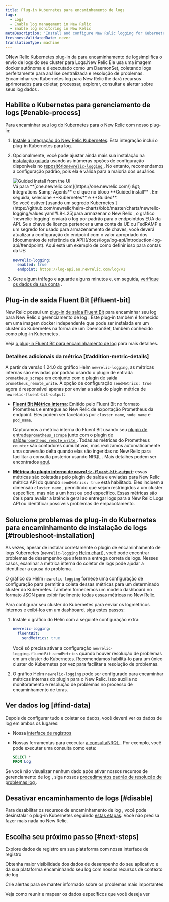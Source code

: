 ```yaml
---
title: Plug-in Kubernetes para encaminhamento de logs
tags:
  - Logs
  - Enable log management in New Relic
  - Enable log monitoring in New Relic
metaDescription: 'Install and configure New Relic logging for Kubernetes, so you can use enhanced log management capabilities.'
freshnessValidatedDate: never
translationType: machine
---
```


ONew Relic Kubernetes plug-in da para encaminhamento de logsimplifica o envio de logs do seu cluster para Logs.New Relic Ele usa uma imagem docker autônoma e é executado como um DaemonSet, coletando logs perfeitamente para análise centralizada e resolução de problemas. Encaminhar seu Kubernetes log para New Relic lhe dará <InlinePopover type="logs" />recursos aprimorados para coletar, processar, explorar, consultar e alertar sobre seus log dados .

## Habilite o Kubernetes para gerenciamento de logs [#enable-process]

Para encaminhar seu log do Kubernetes para o New Relic com nosso plug-in:

1. [Instale a integração do New Relic Kubernetes](/install/kubernetes). Esta integração inclui o plug-in Kubernetes para log.

2. Opcionalmente, você pode ajustar ainda mais sua instalação na [instalação guiada](/install/kubernetes) usando as inúmeras opções de configuração disponíveis no [repositório`newrelic-logging` ](https://github.com/newrelic/helm-charts/tree/master/charts/newrelic-logging#configuration). No entanto, recomendamos a configuração padrão, pois ela é válida para a maioria dos usuários.

   <img title="Guided install from the UI" alt="Guided install from the UI" src="/images/kubernetes_screenshot-crop_gather-log-data.webp" />

   <figcaption>
     Vá para <DNT>**[one.newrelic.com](https://one.newrelic.com/) &amp;gt; Integrations &amp;amp; Agents**</DNT> e clique no bloco <DNT>**Guided install**</DNT> . Em seguida, selecione <DNT>**Kubernetes**</DNT> e <DNT>**Guided**</DNT>.
   </figcaption>

   <Callout variant="important">
     Se você estiver [usando um segredo Kubernetes ](https://github.com/newrelic/helm-charts/blob/master/charts/newrelic-logging/values.yaml#L8-L25)para armazenar o New Relic <InlinePopover type="licenseKey" />, o gráfico `newrelic-logging` enviará o log por padrão para o endpointdos EUA da API. Se a chave de licença pertencer a uma conta da UE ou FedRAMP e um segredo for usado para armazenamento de chaves, você deverá atualizar a configuração do endpoint com o valor apropriado dos [documentos de referência da API](/docs/logs/log-api/introduction-log-api/#endpoint). Aqui está um exemplo de como definir isso para contas da UE:

     ```yml
     newrelic-logging:
       enabled: true
       endpoint: https://log-api.eu.newrelic.com/log/v1
     ```
   </Callout>

3. Gere algum tráfego e aguarde alguns minutos e, em seguida, [verifique os dados da sua conta](#find-data) .

<InstallFeedback />

## Plug-in de saída Fluent Bit [#fluent-bit]

New Relic possui um [plug-in](https://github.com/newrelic/newrelic-fluent-bit-output) [de saída Fluent Bit](https://fluentbit.io/) para encaminhar seu log para New Relic o gerenciamento de log . Este plug-in também é fornecido em uma imagem docker independente que pode ser instalada em um cluster do Kubernetes na forma de um DaemonSet, também conhecido como plug-in Kubernetes .

Veja [o plug-in Fluent Bit para encaminhamento de log](/docs/logs/forward-logs/fluent-bit-plugin-log-forwarding) para mais detalhes.

### Detalhes adicionais da métrica [#addition-metric-details]

A partir da versão 1.24.0 do gráfico Helm `newrelic-logging`, as métricas internas são enviadas por padrão usando o plugin de entrada `prometheus_scrape` em conjunto com o plugin de saída `prometheus_remote_write`. A opção de configuração `sendMetrics: true` agora é responsável apenas por enviar a saída do plugin métrica de `newrelic-fluent-bit-output`:

* **[Fluent Bit Métrica interna](https://docs.fluentbit.io/manual/administration/monitoring#for-v2-metrics)**: Emitido pelo Fluent Bit no formato Prometheus e entregue ao New Relic de exportação Prometheus da endpoint. Eles podem ser facetados por `cluster_name`, `node_name` e `pod_name`.

  Capturamos a métrica interna do Fluent Bit usando seu [plugin de entrada`prometheus_scrape` ](https://docs.fluentbit.io/manual/pipeline/inputs/prometheus-scrape-metrics)junto com o [plugin de saída`prometheus_remote_write` ](https://docs.fluentbit.io/manual/pipeline/outputs/prometheus-remote-write). Todas as métricas do Prometheus `counter` são contadores cumulativos, mas realizamos automaticamente uma conversão delta quando elas são ingeridas no New Relic para facilitar a consulta posterior usando NRQL . Mais detalhes podem ser encontrados [aqui](/docs/data-apis/understand-data/metric-data/cumulative-metrics/).

* **[Métrica do plugin interno de `newrelic-fluent-bit-output`](https://github.com/newrelic/newrelic-fluent-bit-output?tab=readme-ov-file#troubleshooting-metrics)**: essas métricas são coletadas pelo plugin de saída e enviadas para New Relic métrica API do quando `sendMetrics: true` está habilitado. Eles incluem a dimensão `cluster_name` , permitindo que sejam restringidos a um cluster específico, mas não a um host ou pod específico. Essas métricas são úteis para avaliar a latência geral ao entregar logs para a New Relic Logs API ou identificar possíveis problemas de empacotamento.

## Solucione problemas de plug-in do Kubernetes para encaminhamento de instalação de logs [#troubleshoot-installation]

Às vezes, apesar de instalar corretamente o plugin de encaminhamento de logs Kubernetes (`newrelic-logging` [Helm chart](https://github.com/newrelic/helm-charts/blob/master/charts/newrelic-logging)), você pode encontrar problemas de desempenho que afetam a entrega correta de logs. Nesses casos, examinar a métrica interna do coletor de logs pode ajudar a identificar a causa do problema.

O gráfico do Helm `newrelic-logging` fornece uma configuração de configuração para permitir a coleta dessas métricas para um determinado cluster do Kubernetes. Também fornecemos um modelo dashboard no formato JSON para exibir facilmente todas essas métricas no New Relic.

Para configurar seu cluster do Kubernetes para enviar os logmétricos internos e exibi-los em um dashboard, siga estes passos:

1. Instale o gráfico do Helm com a seguinte configuração extra:

   ```yml
   newrelic-logging:
     fluentBit:
       sendMetrics: true
   ```

   Você só precisa ativar a configuração `newrelic-logging.fluentBit.sendMetrics` quando houver resolução de problemas em um cluster do Kubernetes. Recomendamos habilitá-lo para um único cluster do Kubernetes por vez para facilitar a resolução de problemas.

2. O gráfico Helm `newrelic-logging` pode ser configurado para encaminhar métricas internas do plugin para o New Relic. Isso auxilia no monitoramento e resolução de problemas no processo de encaminhamento de toras.

## Ver dados log [#find-data]

Depois de configurar tudo e coletar os dados, você deverá ver os dados de log em ambos os lugares:

* Nossa [interface de registros](https://one.newrelic.com/launcher/logger.log-launcher)

* Nossas ferramentas para executar [a consultaNRQL ](/docs/query-your-data/explore-query-data/query-builder/use-advanced-nrql-mode-query-data/). Por exemplo, você pode executar uma consulta como esta:

  ```sql
  SELECT *
  FROM Log
  ```

Se você não visualizar nenhum dado após ativar nossos recursos de gerenciamento de log , siga nossos [procedimentos padrão de resolução de problemas log ](/docs/logs/troubleshooting/no-log-data-appears-ui/).

## Desativar encaminhamento de logs [#disable]

Para desabilitar os recursos de encaminhamento de log , você pode desinstalar o plug-in Kubernetes seguindo [estas etapas](/docs/kubernetes-pixie/kubernetes-integration/uninstall-kubernetes/). Você não precisa fazer mais nada no New Relic.

## Escolha seu próximo passo [#next-steps]

<DocTiles>
  <DocTile title="Logs UI" path="/docs/logs/ui-data/use-logs-ui/">Explore dados de registro em sua plataforma com nossa interface de registro</DocTile>

  <DocTile title="Logs in context" path="/docs/logs/logs-context/logs-in-context/">Obtenha maior visibilidade dos dados de desempenho do seu aplicativo e da sua plataforma encaminhando seu log com nossos recursos de contexto de log</DocTile>

  <DocTile title="Alerts" path="/docs/alerts/overview/">Crie alertas para se manter informado sobre os problemas mais importantes</DocTile>

  <DocTile title="Create dashboards" path="/docs/query-your-data/explore-query-data/dashboards/introduction-dashboards/">Veja como reunir e mapear os dados específicos que você deseja ver</DocTile>
</DocTiles>